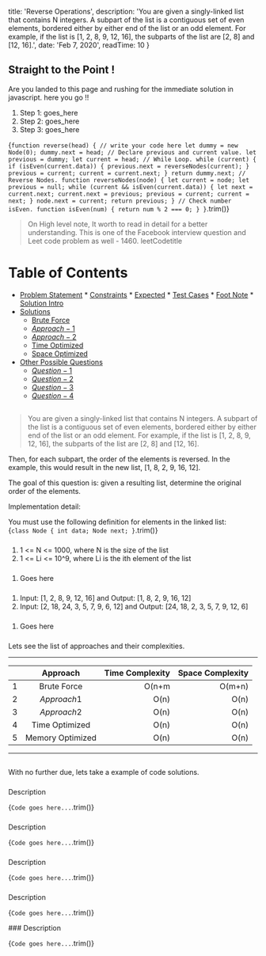 
  title: 'Reverse Operations',
  description: 'You are given a singly-linked list that contains N integers. A subpart of the list is a contiguous set of even elements, bordered either by either end of the list or an odd element. For example, if the list is [1, 2, 8, 9, 12, 16], the subparts of the list are [2, 8] and [12, 16].',
  date: 'Feb 7, 2020',
  readTime: 10
}


## Straight to the Point !
Are you landed to this page and rushing for the immediate solution in javascript. here you go !!
1. Step 1: goes_here
1. Step 2: goes_here
1. Step 3: goes_here

<CodeBlock>{`
function reverse(head) {
// write your code here
  let dummy = new Node(0);
  dummy.next = head;
  // Declare previous and current value.
  let previous = dummy;
  let current = head;
  // While Loop.
  while (current) {
    if (isEven(current.data)) {
      previous.next = reverseNodes(current);
    }
    previous = current;
    current = current.next;
  }
  return dummy.next;
  // Reverse Nodes.
  function reverseNodes(node) {
    let current = node;
    let previous = null;
    while (current && isEven(current.data)) {
      let next = current.next;
      current.next = previous;
      previous = current;
      current = next;
    }
    node.next = current;
    return previous;
  }
  // Check number isEven.
  function isEven(num) {
    return num % 2 === 0;
  }
}
`.trim()}</CodeBlock>

> On High level note, It worth to read in detail for a better understanding.
This is one of the Facebook interview question and Leet code problem as well - <ExternalLink url="$leetCode$">1460. leetCodetitle</ExternalLink>

Table of Contents
=================

   * [Problem Statement](#problem-statement)
    * [Constraints](#constraints)
    * [Expected](#expected)
    * [Test Cases](#test-cases)
    * [Foot Note](#foot-note)
    * [Solution Intro](#solution-intro)
   * [Solutions](#solutions)
      * [Brute Force](#brute-force)
      * [$Approach-1$](#$Approach-1$)
      * [$Approach-2$](#$Approach-2$)
      * [Time Optimized](#time-optimized)
      * [Space Optimized](#space-optimized)
   * [Other Possible Questions](#other-questions)
      * [$Question-1$](#$Question-1$)
      * [$Question-2$](#$Question-2$)
      * [$Question-3$](#$Question-3$)
      * [$Question-4$](#$Question-4$)

## <AnchorLink label="Problem Statement" name />
> You are given a singly-linked list that contains N integers. A subpart of the list is a contiguous set of even elements, bordered either by either end of the list or an odd element. For example, if the list is [1, 2, 8, 9, 12, 16], the subparts of the list are [2, 8] and [12, 16].

Then, for each subpart, the order of the elements is reversed. In the example, this would result in the new list, [1, 8, 2, 9, 16, 12].

The goal of this question is: given a resulting list, determine the original order of the elements.

Implementation detail:  

You must use the following definition for elements in the linked list:  
<CodeBlock>{`
class Node {
    int data;
    Node next;
}
`.trim()}</CodeBlock>

### <AnchorLink label="Constraints" name />
1. 1 <= N <= 1000, where N is the size of the list
1. 1 <= Li <= 10^9, where Li is the ith element of the list

### <AnchorLink label="Expected" name />
1. Goes here

### <AnchorLink label="Test Cases" name />
1. Input: [1, 2, 8, 9, 12, 16] and Output: [1, 8, 2, 9, 16, 12]
1. Input: [2, 18, 24, 3, 5, 7, 9, 6, 12] and Output: [24, 18, 2, 3, 5, 7, 9, 12, 6]

### <AnchorLink label="Foot Note" name />
1. Goes here

### <AnchorLink label="Solution Intro" name />
Lets see the list of approaches and their complexities.

- - -
|    | Approach |  Time Complexity |  Space Complexity |
|----------|:-------------:|------:|------:|
| 1 |  Brute Force | O(n+m | O(m+n) |
| 2 |  $Approach 1$ | O(n) | O(n) |
| 3 |  $Approach 2$ | O(n) | O(n) |
| 4 | Time Optimized | O(n) | O(n) |
| 5 | Memory Optimized | O(n) | O(n) |

- - -

## <AnchorLink label="Solutions" name />
With no further due, lets take a example of code solutions.

### <AnchorLink label="Brute Force" name />
Description

<CodeBlock>{`
Code goes here...
`.trim()}</CodeBlock>

<BigO type="time" value="n+m" />
<BigO type="space" value="n+m" />

### <AnchorLink label="$Approach-1$" name />
Description

<CodeBlock>{`
Code goes here...
`.trim()}</CodeBlock>

<BigO type="time" value="n+m" />
<BigO type="space" value="n+m" />

### <AnchorLink label="$Approach-2$" name />
Description

<CodeBlock>{`
Code goes here...
`.trim()}</CodeBlock>

<BigO type="time" value="n+m" />
<BigO type="space" value="n+m" />

### <AnchorLink label="$Time-Optimized$" name />
Description

<CodeBlock>{`
Code goes here...
`.trim()}</CodeBlock>

<BigO type="time" value="n+m" />
<BigO type="space" value="n+m" />
### <AnchorLink label="$Space-Optimized$" name />
Description

<CodeBlock>{`
Code goes here...
`.trim()}</CodeBlock>

<BigO type="time" value="n+m" />
<BigO type="space" value="n+m" />

